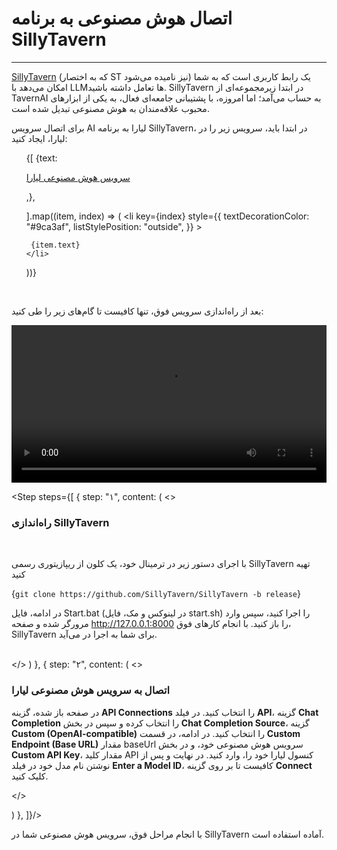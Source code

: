 

<Layout>
<Head>
<title>مستندات اتصال هوش مصنوعی به SillyTavern - لیارا</title>
<meta property="og:title" content="مستندات خدمات رایانش ابری لیارا" />
<meta property="og:description" content="مستندات اتصال سرویس هوش مصنوعی لیارا به SillyTavern در لیارا"  />
<meta property="og:image" content="https://media.liara.ir/logos/liara-poster.jpg" />
</Head>

# اتصال هوش مصنوعی به برنامه SillyTavern
<hr className="mb-2" />

<a href="https://docs.sillytavern.app" className="text-[#2196f3]">SillyTavern</a> (که به اختصار ST نیز نامیده می‌شود) یک رابط کاربری است که به شما امکان می‌دهد با LLMها تعامل داشته باشید. 
SillyTavern در ابتدا زیرمجموعه‌ای از TavernAI به حساب می‌آمد؛ اما امروزه، با پشتیبانی جامعه‌ای فعال، به یکی از ابزارهای محبوب علاقه‌مندان به هوش مصنوعی تبدیل شده است. 
<div className="h-4" />

برای اتصال سرویس AI لیارا به برنامه SillyTavern، در ابتدا باید، سرویس زیر را در لیارا، ایجاد کنید: 

<div className="h-2" />
<ul className="pr-4">
  {[
    {text: <p><a href="/ai/quick-start/" className="text-[#2196f3]">سرویس هوش مصنوعی لیارا</a></p>,},

  ].map((item, index) => (
    <li
      key={index}
      style={{
        textDecorationColor: "#9ca3af",
        listStylePosition: "outside",
      }}
    >
        
     {item.text}
    </li>
  ))}
</ul>

<br />

بعد از راه‌اندازی سرویس فوق، تنها کافیست تا گام‌های زیر را طی کنید: 

<div className="h-2" />
<video
src="https://media.liara.ir/ai/sillytavern/setup.mp4"
controls="controls"
className="block w-full"
width="100%"
></video>
<br />

  <Step  steps={[
{
  step: "۱",
  content: (
  <>
    <h3>راه‌اندازی SillyTavern</h3>   
    <p>با اجرای دستور زیر در ترمینال خود، یک کلون از ریپازیتوری رسمی SillyTavern تهیه کنید</p>
    <div className="h-2" />
    <div className="h-4" />
    <div dir='ltr'>
    <Highlight className="bash">
        {`git clone https://github.com/SillyTavern/SillyTavern -b release`}
    </Highlight>
    </div>
    <div className="h-4" />
    <p>در ادامه، فایل <Important>Start.bat</Important> (در لینوکس و مک، فایل <Important>start.sh</Important>) را اجرا کنید، سپس وارد مرورگر شده و صفحه <Important>http://127.0.0.1:8000</Important> را باز کنید. با انجام کارهای فوق،  SillyTavern برای شما به اجرا در می‌آید. 
    </p>  
  </>
  )
  },
  {
  step: "۲",
  content: (
  <>
    <h3>اتصال به سرویس هوش مصنوعی لیارا</h3>
    <p>
     در صفحه باز شده، گزینه <b>API Connections</b> را انتخاب کنید. در فیلد <b>API</b>، گزینه <b>Chat Completion</b> را انتخاب کرده و سپس در بخش <b>Chat Completion Source</b>، گزینه <b>Custom (OpenAI-compatible)</b> را انتخاب کنید. در ادامه، در قسمت <b>Custom Endpoint (Base URL)</b> مقدار baseUrl سرویس هوش مصنوعی خود، و در بخش <b>Custom API Key</b>، مقدار کلید API کنسول لیارا خود را، وارد کنید. 
     در نهایت و پس از نوشتن نام مدل خود در فیلد <b>Enter a Model ID</b>، کافیست تا بر روی گزینه <b>Connect</b> کلیک کنید. 
    </p>
  </>

  )
  },
]}/>

<div className="h-4" />
با انجام مراحل فوق، سرویس هوش مصنوعی شما در SillyTavern آماده استفاده است.

</Layout>